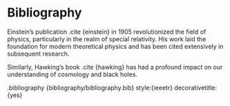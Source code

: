 # Bibliography

Einstein's publication .cite {einstein} in 1905 revolutionized the field of physics, particularly in the realm of special relativity.
His work laid the foundation for modern theoretical physics and has been cited extensively in subsequent research.

Similarly, Hawking's book .cite {hawking} has had a profound impact on our understanding of cosmology and black holes.

.bibliography {bibliography/bibliography.bib} style:{ieeetr} decorativetitle:{yes}